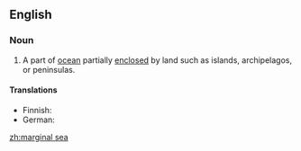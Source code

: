 ==English==
{{wikipedia}}

===Noun===
{{en-noun|sg=[[marginal]] [[sea]]}}

# A part of [[ocean]] partially [[enclosed]] by land such as islands, archipelagos, or peninsulas.

====Translations====
{{top}}
* Finnish: {{t-|fi|reunameri}}
* German: {{t-|de|Randmeer|n}}
{{bottom}}

[[zh:marginal sea]]